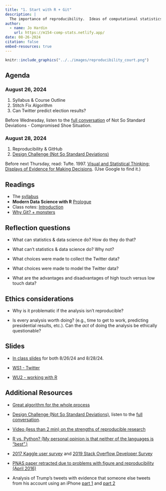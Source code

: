 ```yaml
---
title: "1. Start with R + Git"
description: |
  The importance of reproducibility.  Ideas of computational statistics, data science, and machine learning.  Some resources for starting with R + RStudio + Git + GitHub.
author:
  - name: Jo Hardin
    url: https://m154-comp-stats.netlify.app/
date: 08-26-2024
citation: false
embed-resources: true
---
```


```r
knitr::include_graphics("../../images/reproducibility_court.png")
```



## Agenda <i class="fas fa-calendar-alt"></i>

### August 26, 2024

1. Syllabus & Course Outline
2. Stitch Fix Algorithm
3. Can Twitter predict election results?

Before Wednesday, listen to the <a href = "https://nssdeviations.com/71-compromised-shoe-situation" target = "_blank">full conversation</a> of Not So Standard Deviations - Compromised Shoe Situation.

### August 28, 2024 

1. Reproducibility & GitHub
2. <a href = "https://simplystatistics.org/2019/01/09/how-data-scientists-think-a-mini-case-study/" target="_blank">Design Challenge (Not So Standard Deviations)</a>

Before next Thursday, read: Tufte. 1997. <a href = "http://www.edwardtufte.com/tufte/books_textb" target = "_blank">Visual and Statistical Thinking: Displays of Evidence for Making Decisions</a>.  (Use Google to find it.)

## Readings <i class="fas fa-book-open"></i> 

* The [syllabus](/syllabus/)
* **Modern Data Science with R** <a href="https://mdsr-book.github.io/mdsr3e/01-intro.html" target="_blank">Prologue</a>
* Class notes: <a href = "http://st47s.com/Math154/Notes/intro.html" target= "_blank">Introduction</a>
* <a href = "https://www.openscapes.org/blog/2022/05/27/github-illustrated-series/" target = "_blank">Why Git? + monsters</a>


## Reflection questions <i class="fas fa-lightbulb"></i> 

* What can statistics & data science do?  How do they do that?

* What can't statistics & data science do?  Why not?

* What choices were made to collect the Twitter data?

* What choices were made to model the Twitter data?

* What are the advantages and disadvantages of high touch versus low touch data?

## Ethics considerations <i class="fas fa-balance-scale"></i> 

* Why is it problematic if the analysis isn't reproducible?

* Is every analysis worth doing? (e.g., time to get to work, predicting presidential results, etc.).  Can the *act* of doing the analysis be ethically questionable?

## Slides <i class="fas fa-desktop"></i>

* <a href = "https://m154-comp-stats.netlify.app/slides/2024-08-26-reprodGit.html" target = "_blank">In class slides</a> for both 8/26/24 and 8/28/24.

* <a href = "https://m154-comp-stats.netlify.app/slides/ws1_m154_f24_twitter.pdf" target = "_blank">WS1 - Twitter</a>

* <a href = "https://m154-comp-stats.netlify.app/slides/ws2_m154_f24_R.pdf" target = "_blank">WU2 - working with R</a>


## Additional Resources <i class="fas fa-laptop"></i> 

* <a href = "http://algorithms-tour.stitchfix.com/" target="_blank">Great algorithm for the whole process</a>

* <a href = "https://simplystatistics.org/2019/01/09/how-data-scientists-think-a-mini-case-study/" target="_blank">Design Challenge (Not So Standard Deviations)</a>, listen to the <a href = "https://nssdeviations.com/71-compromised-shoe-situation" target = "_blank">full conversation</a>.

* <a href = "https://www.youtube.com/watch?v=s3JldKoA0zw&feature=youtu.be" target="_blank">Video (less than 2 min) on the strengths of reproducible research</a>

* <a href = "https://www.dataquest.io/blog/python-vs-r/" target="_blank">R vs. Python?  (My personal opinion is that neither of the languages is "best".)</a>

* <a href = "https://ailab-ua.github.io/courses/resources/the_state_of_data_science_machine_learning_-_kaggle_2017_survey.pdf" target="_blank">2017 Kaggle user survey</a> and <a href = "https://insights.stackoverflow.com/survey/2019" target="_blank"> 2019 Stack Overflow Developer Survey</a>

* <a href = "http://cardiobrief.org/2016/04/06/pnas-paper-by-prominent-cardiologist-and-dean-retracted/" target="_blank">PNAS paper retracted due to problems with figure and reproducibility (April 2016)</a>

* Analysis of Trump’s tweets with evidence that someone else tweets from his account using an iPhone <a href = "http://varianceexplained.org/r/trump-tweets/" target="_blank">part 1</a> and <a href = "http://varianceexplained.org/r/trump-followup/" target="_blank">part 2 </a>

